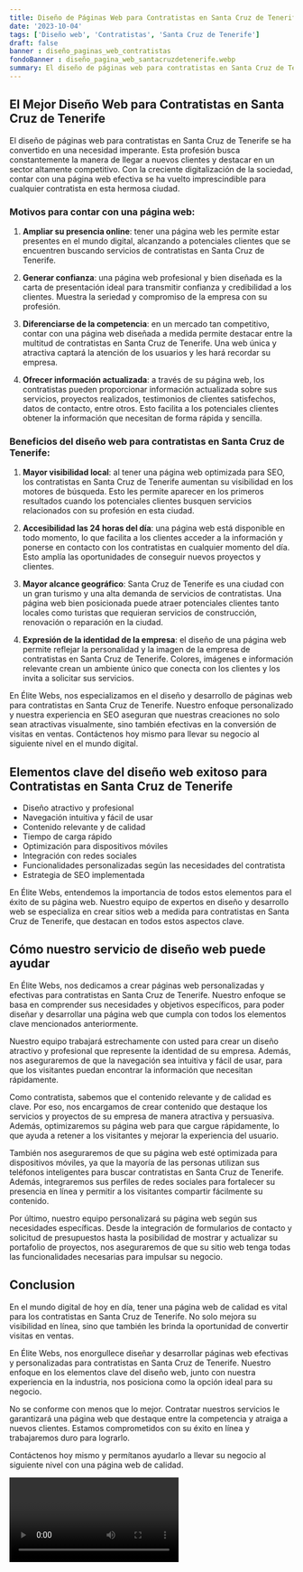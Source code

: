 ```yaml
---
title: Diseño de Páginas Web para Contratistas en Santa Cruz de Tenerife
date: '2023-10-04'
tags: ['Diseño web', 'Contratistas', 'Santa Cruz de Tenerife']
draft: false
banner : diseño_paginas_web_contratistas
fondoBanner : diseño_pagina_web_santacruzdetenerife.webp
summary: El diseño de páginas web para contratistas en Santa Cruz de Tenerife se ha convertido en una necesidad imperante. Esta profesión busca constantemente la manera de llegar a nuevos clientes y destacar en un sector altamente competitivo. Con la creciente digitalización de la sociedad, contar con una página web efectiva se ha vuelto imprescindible para cualquier contratista en esta hermosa ciudad.
---
```


## El Mejor Diseño Web para Contratistas en Santa Cruz de Tenerife

El diseño de páginas web para contratistas en Santa Cruz de Tenerife se ha convertido en una necesidad imperante. Esta profesión busca constantemente la manera de llegar a nuevos clientes y destacar en un sector altamente competitivo. Con la creciente digitalización de la sociedad, contar con una página web efectiva se ha vuelto imprescindible para cualquier contratista en esta hermosa ciudad.

### Motivos para contar con una página web:

1. **Ampliar su presencia online**: tener una página web les permite estar presentes en el mundo digital, alcanzando a potenciales clientes que se encuentren buscando servicios de contratistas en Santa Cruz de Tenerife.

2. **Generar confianza**: una página web profesional y bien diseñada es la carta de presentación ideal para transmitir confianza y credibilidad a los clientes. Muestra la seriedad y compromiso de la empresa con su profesión.

3. **Diferenciarse de la competencia**: en un mercado tan competitivo, contar con una página web diseñada a medida permite destacar entre la multitud de contratistas en Santa Cruz de Tenerife. Una web única y atractiva captará la atención de los usuarios y les hará recordar su empresa.

4. **Ofrecer información actualizada**: a través de su página web, los contratistas pueden proporcionar información actualizada sobre sus servicios, proyectos realizados, testimonios de clientes satisfechos, datos de contacto, entre otros. Esto facilita a los potenciales clientes obtener la información que necesitan de forma rápida y sencilla.

### Beneficios del diseño web para contratistas en Santa Cruz de Tenerife:

1. **Mayor visibilidad local**: al tener una página web optimizada para SEO, los contratistas en Santa Cruz de Tenerife aumentan su visibilidad en los motores de búsqueda. Esto les permite aparecer en los primeros resultados cuando los potenciales clientes busquen servicios relacionados con su profesión en esta ciudad.

2. **Accesibilidad las 24 horas del día**: una página web está disponible en todo momento, lo que facilita a los clientes acceder a la información y ponerse en contacto con los contratistas en cualquier momento del día. Esto amplía las oportunidades de conseguir nuevos proyectos y clientes.

3. **Mayor alcance geográfico**: Santa Cruz de Tenerife es una ciudad con un gran turismo y una alta demanda de servicios de contratistas. Una página web bien posicionada puede atraer potenciales clientes tanto locales como turistas que requieran servicios de construcción, renovación o reparación en la ciudad.

4. **Expresión de la identidad de la empresa**: el diseño de una página web permite reflejar la personalidad y la imagen de la empresa de contratistas en Santa Cruz de Tenerife. Colores, imágenes e información relevante crean un ambiente único que conecta con los clientes y los invita a solicitar sus servicios.

En Élite Webs, nos especializamos en el diseño y desarrollo de páginas web para contratistas en Santa Cruz de Tenerife. Nuestro enfoque personalizado y nuestra experiencia en SEO aseguran que nuestras creaciones no solo sean atractivas visualmente, sino también efectivas en la conversión de visitas en ventas. Contáctenos hoy mismo para llevar su negocio al siguiente nivel en el mundo digital.

<GifSeo />

<Cta />

## Elementos clave del diseño web exitoso para Contratistas en Santa Cruz de Tenerife

- Diseño atractivo y profesional
- Navegación intuitiva y fácil de usar
- Contenido relevante y de calidad
- Tiempo de carga rápido
- Optimización para dispositivos móviles
- Integración con redes sociales
- Funcionalidades personalizadas según las necesidades del contratista
- Estrategia de SEO implementada

En Élite Webs, entendemos la importancia de todos estos elementos para el éxito de su página web. Nuestro equipo de expertos en diseño y desarrollo web se especializa en crear sitios web a medida para contratistas en Santa Cruz de Tenerife, que destacan en todos estos aspectos clave.

## Cómo nuestro servicio de diseño web puede ayudar

En Élite Webs, nos dedicamos a crear páginas web personalizadas y efectivas para contratistas en Santa Cruz de Tenerife. Nuestro enfoque se basa en comprender sus necesidades y objetivos específicos, para poder diseñar y desarrollar una página web que cumpla con todos los elementos clave mencionados anteriormente.

Nuestro equipo trabajará estrechamente con usted para crear un diseño atractivo y profesional que represente la identidad de su empresa. Además, nos aseguraremos de que la navegación sea intuitiva y fácil de usar, para que los visitantes puedan encontrar la información que necesitan rápidamente.

Como contratista, sabemos que el contenido relevante y de calidad es clave. Por eso, nos encargamos de crear contenido que destaque los servicios y proyectos de su empresa de manera atractiva y persuasiva. Además, optimizaremos su página web para que cargue rápidamente, lo que ayuda a retener a los visitantes y mejorar la experiencia del usuario.

También nos aseguraremos de que su página web esté optimizada para dispositivos móviles, ya que la mayoría de las personas utilizan sus teléfonos inteligentes para buscar contratistas en Santa Cruz de Tenerife. Además, integraremos sus perfiles de redes sociales para fortalecer su presencia en línea y permitir a los visitantes compartir fácilmente su contenido.

Por último, nuestro equipo personalizará su página web según sus necesidades específicas. Desde la integración de formularios de contacto y solicitud de presupuestos hasta la posibilidad de mostrar y actualizar su portafolio de proyectos, nos aseguraremos de que su sitio web tenga todas las funcionalidades necesarias para impulsar su negocio.

## Conclusion

En el mundo digital de hoy en día, tener una página web de calidad es vital para los contratistas en Santa Cruz de Tenerife. No solo mejora su visibilidad en línea, sino que también les brinda la oportunidad de convertir visitas en ventas.

En Élite Webs, nos enorgullece diseñar y desarrollar páginas web efectivas y personalizadas para contratistas en Santa Cruz de Tenerife. Nuestro enfoque en los elementos clave del diseño web, junto con nuestra experiencia en la industria, nos posiciona como la opción ideal para su negocio.

No se conforme con menos que lo mejor. Contratar nuestros servicios le garantizará una página web que destaque entre la competencia y atraiga a nuevos clientes. Estamos comprometidos con su éxito en línea y trabajaremos duro para lograrlo.

Contáctenos hoy mismo y permítanos ayudarlo a llevar su negocio al siguiente nivel con una página web de calidad.

<Video />

<CtaBot job='Contratistas' city='Santa Cruz de Tenerife'/>

<Gmaps query='Santa Cruz de Tenerife+españa+maps' />